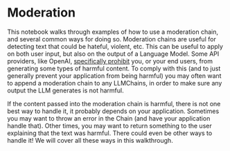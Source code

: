 # Moderation
This notebook walks through examples of how to use a moderation chain, and several common ways for doing so. Moderation chains are useful for detecting text that could be hateful, violent, etc. This can be useful to apply on both user input, but also on the output of a Language Model. Some API providers, like OpenAI, [specifically prohibit](https://beta.openai.com/docs/usage-policies/use-case-policy) you, or your end users, from generating some types of harmful content. To comply with this (and to just generally prevent your application from being harmful) you may often want to append a moderation chain to any LLMChains, in order to make sure any output the LLM generates is not harmful.

If the content passed into the moderation chain is harmful, there is not one best way to handle it, it probably depends on your application. Sometimes you may want to throw an error in the Chain (and have your application handle that). Other times, you may want to return something to the user explaining that the text was harmful. There could even be other ways to handle it! We will cover all these ways in this walkthrough.


<Example/>
